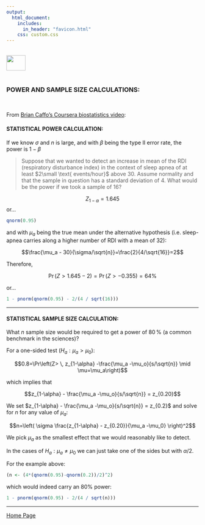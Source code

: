```yaml
---
output: 
  html_document:
    includes:
      in_header: "favicon.html" 
    css: custom.css
---
```


<br>
<a href="http://rinterested.github.io/statistics/index.html">
<img HEIGHT="40" WIDTH="50" src="https://cloud.githubusercontent.com/assets/9312897/10556783/a27a26fa-745c-11e5-9b1a-2d5bd737387a.PNG"></a>
<br><br>

### POWER AND SAMPLE SIZE CALCULATIONS:
<br>

From [Brian Caffo's Coursera biostatistics video](https://www.coursera.org/learn/biostatistics-2/lecture/JLyrB/calculating-power):

#### STATISTICAL POWER CALCULATION:


If we know $\sigma$ and $n$ is large, and with $\beta$ being the type II error rate, the power is $1-\beta$

\begin{align}
1-\beta &= \Pr\left(\frac{\bar X -\mu_0}{\sigma/\sqrt{n}}   > z_{1-\alpha} \mid \mu = \mu_a \right)\\[3ex]
&= \Pr\left(\frac{\bar X-\mu_a +\mu_a -\mu_0}{\sigma/\sqrt{n}}   > z_{1-\alpha} \mid \mu = \mu_a \right)\\[3ex]
&=\Pr\left(\frac{\bar X -\mu_a}{\sigma/\sqrt{n}}   > z_{1-\alpha} - \frac{\mu_a-\mu_0}{\sigma/\sqrt{n}} \mid \mu = \mu_a \right)\\[3ex]
&= \Pr\left(Z   > z_{1-\alpha} - \frac{\mu_a-\mu_0}{\sigma/\sqrt{n}} \mid \mu = \mu_a \right)
\end{align}


>Suppose that we wanted to detect an increase in mean of the RDI (respiratory disturbance index) in the context of sleep apnea of at least $2\small \text{ events/hour}$ above $30$. Assume normality and that the sample in question has a standard deviation of $4$. What would be the power if we took a sample of $16?$

$$Z_{1-\alpha}=1.645$$
or...

```r
qnorm(0.95)
```


and with $\mu_a$ being the true mean under the alternative hypothesis (i.e. sleep-apnea carries along a higher number of RDI with a mean of 32):

$$\frac{\mu_a - 30}{\sigma/\sqrt{n}}=\frac{2}{4/\sqrt{16}}=2$$

Therefore, 

$$\Pr(Z>1.645-2)=\Pr(Z>-0.355)=64\%$$

or...

```r
1 - pnorm(qnorm(0.95) - 2/(4 / sqrt(16)))
```

---

#### STATISTICAL SAMPLE SIZE CALCULATION:

What $n$ sample size would be required to get a power of $80\,\%$ (a common benchmark in the sciences)?

For a one-sided test ($H_a: \mu_a > \mu_0$):


$$0.8=\Pr\left(Z> \, z_{1-\alpha} -\frac{\mu_a -\mu_o}{s/\sqrt{n}} \mid \mu=\mu_a\right)$$

which implies that 

$$z_{1-\alpha} - \frac{\mu_a -\mu_o}{s/\sqrt{n}} = z_{0.20}$$

We set $z_{1-\alpha} - \frac{\mu_a -\mu_o}{s/\sqrt{n}} = z_{0.2}$ and solve for $n$ for any value of $\mu_a$:

$$n=\left( \sigma \frac{z_{1-\alpha} - z_{0.20}}{\mu_a -\mu_0} \right)^2$$

We pick $\mu_a$ as the smallest effect that we would reasonably like to detect.


In the cases of $H_a:\mu_a \neq \mu_0$ we can just take one of the sides but with $\alpha/2$.

For the example above:

```r
(n <- (4*(qnorm(0.95)-qnorm(0.2))/2)^2)
```

which would indeed carry an $80\%$ power:

```r
1 - pnorm(qnorm(0.95) - 2/(4 / sqrt(n)))
```

---

<a href="http://rinterested.github.io/statistics/index.html">Home Page</a>
